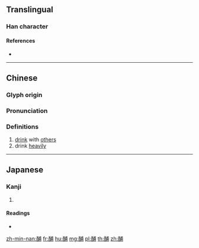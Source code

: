 {{character info/new}}
==Translingual==

===Han character===
{{Han char|rn=164|rad=酉|as=07|sn=14|four=13627|canj=MWIJB|ids=⿰酉甫}}

====References====
* {{Han ref|kx=1283.190|dkj=39874|dj=1783.150|hdz=63582.100|uh=917A|ud=37242|bh=E472|bd=58482}}

----

==Chinese==
{{zh-forms}}

===Glyph origin===
{{Han etym}}

===Pronunciation===
{{zh-pron
|m=pú
|c=pou4
|mn=pô͘
|mc=y
|oc=y
|ma=
|cat=v
}}

===Definitions===
{{zh-hanzi}}

# [[drink]] with [[other]]s
# drink [[heavily]]

----

==Japanese==

===Kanji===
{{ja-kanji|grade=|rs=酉07}}

# {{defn|lang=ja|sort=酉07}}

====Readings====
* {{ja-readings|on=[[ほ]] (ho), [[ぶ]] (bu)|kun=[[うたげ]] (utage)|nanori=}}

[[zh-min-nan:酺]]
[[fr:酺]]
[[hu:酺]]
[[mg:酺]]
[[pl:酺]]
[[th:酺]]
[[zh:酺]]